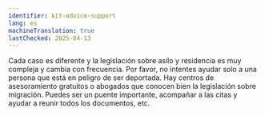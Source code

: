 ```yaml
---
identifier: kit-advice-support
lang: es
machineTranslation: true
lastChecked: 2025-04-13
---
```


Cada caso es diferente y la legislación sobre asilo y residencia es muy compleja y cambia con frecuencia. Por favor, no intentes ayudar solo a una persona que está en peligro de ser deportada. Hay centros de asesoramiento gratuitos o abogados que conocen bien la legislación sobre migración. Puedes ser un puente importante, acompañar a las citas y ayudar a reunir todos los documentos, etc.
